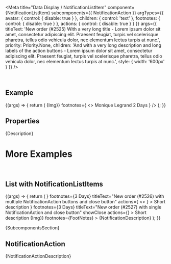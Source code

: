 
<Meta
  title="Data Display / NotificationListItem"
  component={NotificationListItem}
  subcomponents={{ NotificationAction }}
  argTypes={{
    avatar: { control: { disable: true } },
    children: { control: 'text' },
    footnotes: { control: { disable: true } },
    actions: { control: { disable: true } }
  }}
  args={{
    titleText:
      'New order (#2525) With a very long title - Lorem ipsum dolor sit amet, consectetur adipiscing elit. Praesent feugiat, turpis vel scelerisque pharetra, tellus odio vehicula dolor, nec elementum lectus turpis at nunc.',
    priority: Priority.None,
    children:
      'And with a very long description and long labels of the action buttons - Lorem ipsum dolor sit amet, consectetur adipiscing elit. Praesent feugiat, turpis vel scelerisque pharetra, tellus odio vehicula dolor, nec elementum lectus turpis at nunc.',
    style: { width: '600px' }
  }}
/>

<DocsHeader since="0.10.0" />

<br />

## Example

<Canvas>
  <Story name="Default">
    {(args) => {
      return (
        <NotificationListItem
          {...args}
          avatar={<Avatar size={AvatarSize.XS}>{Img}</Avatar>}
          footnotes={
            <>
              <Label>Monique Legrand</Label>
              <Label>2 Days</Label>
            </>
          }
        />
      );
    }}
  </Story>
</Canvas>

## Properties

<ArgsTableWithNote story="." />

<Markdown>{Description}</Markdown>

# More Examples

<br />

## List with NotificationListItems

<Canvas>
  <Story name="in List">
    {(args) => {
      return (
        <List>
          <NotificationListItem
            showClose
            avatar={<Avatar size={AvatarSize.XS} icon="employee" />}
            footnotes={<Label>3 Days</Label>}
            titleText="New order (#2526) with multiple NotificationAction buttons and close button"
            actions={
              <>
                <NotificationAction design={ButtonDesign.Transparent} text="Accept All Requested Information" />
                <NotificationAction design={ButtonDesign.Transparent} text="Reject All Requested Information" />
              </>
            }
          >
            Short description
          </NotificationListItem>
          <NotificationListItem
            avatar={<Avatar size={AvatarSize.XS} icon="employee" colorScheme={AvatarColorScheme.Accent1} />}
            footnotes={<Label>3 Days</Label>}
            titleText="New order (#2527) with single NotificationAction and close button"
            showClose
            actions={<NotificationAction design={ButtonDesign.Transparent} text="Accept All Requested Information" />}
          >
            Short description
          </NotificationListItem>
          <NotificationListItem
            wrap={WrappingType.Normal}
            titleText="New high priority order (#2528) without close button"
            priority={Priority.High}
            avatar={<Avatar size={AvatarSize.XS}>{Img}</Avatar>}
            footnotes={FootNotes}
          >
            {NotificationDescription}
          </NotificationListItem>
        </List>
      );
    }}
  </Story>
</Canvas>

<Markdown>{SubcomponentsSection}</Markdown>

## NotificationAction

<Markdown>{NotificationActionDescription}</Markdown>

<Footer />
